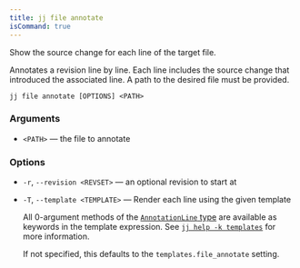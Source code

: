 ```yaml
---
title: jj file annotate
isCommand: true
---
```


Show the source change for each line of the target file.

Annotates a revision line by line. Each line includes the source change that introduced the associated line. A path to the desired file must be provided.

```shell title="Usage"
jj file annotate [OPTIONS] <PATH>
```

### Arguments

- `<PATH>` — the file to annotate

### Options

- `-r`, `--revision <REVSET>` — an optional revision to start at
- `-T`, `--template <TEMPLATE>` — Render each line using the given template

  All 0-argument methods of the [`AnnotationLine` type] are available as keywords in the template expression. See [`jj help -k templates`] for more information.

  If not specified, this defaults to the `templates.file_annotate` setting.

  [`AnnotationLine` type]: https://jj-vcs.github.io/jj/latest/templates/#annotationline-type

  [`jj help -k templates`]: https://jj-vcs.github.io/jj/latest/templates/

